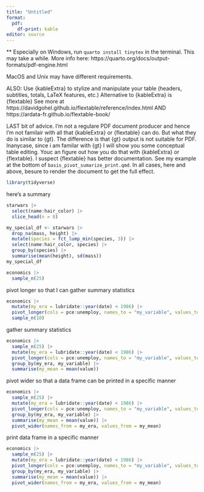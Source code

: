 ```yaml
---
title: "Untitled"
format: 
  pdf:
    df-print: kable
editor: source
---
```


** Especially on Windows, run `quarto install tinytex` in the terminal.  This may take a while.  More info here: https://quarto.org/docs/output-formats/pdf-engine.html

MacOS and Unix may have different requirements.

ALSO:  Use {kableExtra} to stylize and manipulate your table (headers, subtitles, totals, LaTeX features, etc.)
Alternative to {kableExtra} is {flextable}  See more at https://davidgohel.github.io/flextable/reference/index.html    AND  
https://ardata-fr.github.io/flextable-book/

LAST bit of advice.  I'm not a regulare PDF document producer and hence I'm not familair with all that {kableExtra} or {flextable} can do.  But what they do is similar to {gt}.  The difference is that {gt} output is not suitable for PDF.  Inanycase, since i am familar with {gt} I will show you some conceptual table editing.  Youc an figure out how you do that with {kableExtra} or {flextable}.  I suspect {flextable} has better documentation.  See my example at the bottom of `basis_pivot_sumarize_print.qmd`.  In all cases, here and above, besure to render the document to get the full effect.

```r
library(tidyverse)
```

here's a summary

```r
starwars |> 
  select(name:hair_color) |> 
  slice_head(n = 8)
```


```r
my_special_df <- starwars |> 
  drop_na(mass, height) |> 
  mutate(species = fct_lump_min(species, 3)) |> 
  select(name:hair_color, species) |>  
  group_by(species) |> 
  summarise(mean(height), sd(mass))
my_special_df
```

```r
economics |> 
  sample_n(25)
```

pivot longer so that I can gather summary statistics

```r
economics |>  
  mutate(my_era = lubridate::year(date) < 1986) |> 
  pivot_longer(cols = pce:unemploy, names_to = "my_variable", values_to = "value") |> 
  sample_n(10)

```

gather summary statistics

```r
economics |>
  sample_n(25) |> 
  mutate(my_era = lubridate::year(date) < 1986) |> 
  pivot_longer(cols = pce:unemploy, names_to = "my_variable", values_to = "value") |> 
  group_by(my_era, my_variable) |> 
  summarise(my_mean = mean(value)) 
```

pivot wider so that a data frame can be printed in a specific manner

```r
economics |>
  sample_n(25) |> 
  mutate(my_era = lubridate::year(date) < 1986) |> 
  pivot_longer(cols = pce:unemploy, names_to = "my_variable", values_to = "value") |> 
  group_by(my_era, my_variable) |> 
  summarise(my_mean = mean(value)) |> 
  pivot_wider(names_from = my_era, values_from = my_mean)
```

print data frame in a specific manner

```r
economics |> 
  sample_n(25) |> 
  mutate(my_era = lubridate::year(date) < 1986) |> 
  pivot_longer(cols = pce:unemploy, names_to = "my_variable", values_to = "value") |> 
  group_by(my_era, my_variable) |> 
  summarise(my_mean = mean(value)) |> 
  pivot_wider(names_from = my_era, values_from = my_mean)
```
